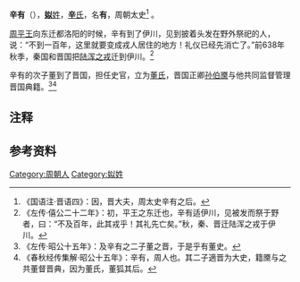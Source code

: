 {{Infobox 先秦人物
|名称= 辛有
|图像=
|图说=
|姓=[[姒姓|姒]]
|氏=[[辛氏|辛]]
|名=有
|字=
|别名=
|别字=
|谥号=
|时代=周朝
|国家=
|身份=周朝太史
|出生=
|逝世=
|在位=
|父=
|母=
|正妻=
|妾=
|子女=董
|太子=
}}
'''辛有'''（{{bd|？||？||}}），[[姒姓|'''姒'''姓]]{{noteTag|1=辛有的后裔董伯在祭祀夏代郊神的礼典中为尸，周代祭祀以同姓族人为尸，故董氏和辛氏均为姒姓。 参《异姓史官与周代文化》 胡新生  《历史研究》 1994年03期 }}，[[辛氏|'''辛'''氏]]，名'''有'''，周朝太史<ref>《国语注·晋语四》：因，晋大夫，周太史辛有之后。</ref>
。

[[周平王|周平王]]向东迁都洛阳的时候，辛有到了伊川，见到披着头发在野外祭祀的人，说：“不到一百年，这里就要变成戎人居住的地方！礼仪已经先消亡了。”前638年秋季，秦国和晋国把[[陆浑之戎|陆浑之戎]]迁到伊川。<ref>《左传·僖公二十二年》：初，平王之东迁也，辛有适伊川，见被发而祭于野者，曰：“不及百年，此其戎乎！其礼先亡矣。”秋，秦、晋迁陆浑之戎于伊川。</ref>

辛有的次子董到了晋国，担任史官，立为[[董氏|董氏]]，晋国正卿[[孙伯黡|孙伯黡]]与他共同监督管理晋国典籍。<ref>《左传·昭公十五年》：及辛有之二子董之晋，于是乎有董史。</ref><ref>《春秋经传集解·昭公十五年》：辛有，周人也。其二子適晋为大史，籍黡与之共董督晋典，因为董氏，董狐其后。</ref> 

== 注释 ==
<div class="references-small">
{{NoteFoot}}
</div>

==参考资料==
{{reflist|2}}

[[Category:周朝人|Category:周朝人]]
[[Category:姒姓|Category:姒姓]]